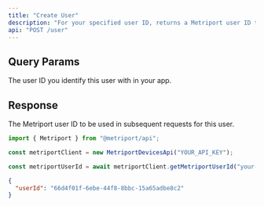 ```yaml
---
title: "Create User"
description: "For your specified user ID, returns a Metriport user ID to be used in subsequent requests."
api: "POST /user"
---
```


## Query Params

<ParamField query="appUserId" type="string" required>
  The user ID you identify this user with in your app.
</ParamField>

## Response

<ResponseField name="userId" type="string" required>
  The Metriport user ID to be used in subsequent requests for this user.
</ResponseField>

<ResponseExample>

```javascript Metriport SDK
import { Metriport } from "@metriport/api";

const metriportClient = new MetriportDevicesApi("YOUR_API_KEY");

const metriportUserId = await metriportClient.getMetriportUserId("your-app-user-id");
```

</ResponseExample>

```json
{
  "userId": "66d4f01f-6ebe-44f8-8bbc-15a65adbe8c2"
}
```
